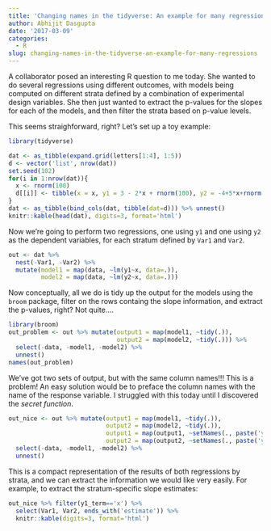 ```yaml
---
title: 'Changing names in the tidyverse: An example for many regressions'
author: Abhijit Dasgupta
date: '2017-03-09'
categories:
  - R
slug: changing-names-in-the-tidyverse-an-example-for-many-regressions
---
```


A collaborator posed an interesting R question to me today. She wanted to do
several regressions using different outcomes, with models being computed on
different strata defined by a combination of experimental design variables. She then just wanted to extract the p-values for the slopes for each of the models, and then
filter the strata based on p-value levels.

This seems straighforward, right? Let's set up a toy example:


```r
library(tidyverse)

dat <- as_tibble(expand.grid(letters[1:4], 1:5))
d <- vector('list', nrow(dat))
set.seed(102)
for(i in 1:nrow(dat)){
  x <- rnorm(100)
  d[[i]] <- tibble(x = x, y1 = 3 - 2*x + rnorm(100), y2 = -4+5*x+rnorm(100))
}
dat <- as_tibble(bind_cols(dat, tibble(dat=d))) %>% unnest()
knitr::kable(head(dat), digits=3, format='html')
```



Now we're going to perform two regressions, one using `y1` and one using `y2` as the dependent variables, for each stratum defined by `Var1` and `Var2`.

```r
out <- dat %>%
  nest(-Var1, -Var2) %>%
  mutate(model1 = map(data, ~lm(y1~x, data=.)),
         model2 = map(data, ~lm(y2~x, data=.)))
```

Now conceptually, all we do is tidy up the output for the models using the `broom` package, filter on the rows containg the slope information, and extract the p-values, right? Not quite....

```r
library(broom)
out_problem <- out %>% mutate(output1 = map(model1, ~tidy(.)),
                              output2 = map(model2, ~tidy(.))) %>%
  select(-data, -model1, -model2) %>%
  unnest()
names(out_problem)
```


We've got two sets of output, but with the same column names!!! This is a problem! An easy solution would be to preface the column names with the name of the response variable. I struggled with this today until I discovered the _secret function_.

```r
out_nice <- out %>% mutate(output1 = map(model1, ~tidy(.)),
                           output2 = map(model2, ~tidy(.)),
                           output1 = map(output1, ~setNames(., paste('y1', names(.), sep='_'))),
                           output2 = map(output2, ~setNames(., paste('y2', names(.), sep='_')))) %>%
  select(-data, -model1, -model2) %>%
  unnest()
```

This is a compact representation of the results of both regressions by strata, and we can extract the information we would like very easily. For example, to extract the stratum-specific slope estimates:

```r
out_nice %>% filter(y1_term=='x') %>%
  select(Var1, Var2, ends_with('estimate')) %>%
  knitr::kable(digits=3, format='html')
```

